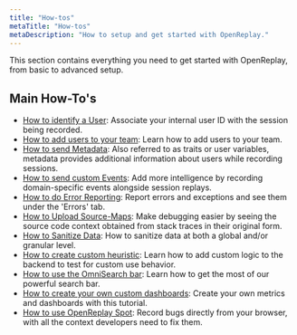 ```yaml
---
title: "How-tos"
metaTitle: "How-tos"
metaDescription: "How to setup and get started with OpenReplay."
---
```


This section contains everything you need to get started with OpenReplay, from basic to advanced setup.

## Main How-To's
- [How to identify a User](/installation/identify-user): Associate your internal user ID with the session being recorded.
- [How to add users to your team](/tutorials/adding-users): Learn how to add users to your team.
- [How to send Metadata](/installation/metadata): Also referred to as traits or user variables, metadata provides additional information about users while recording sessions.
- [How to send custom Events](/installation/custom-events): Add more intelligence by recording domain-specific events alongside session replays.
- [How to do Error Reporting](/installation/error-reporting): Report errors and exceptions and see them under the 'Errors' tab.
- [How to Upload Source-Maps](/installation/upload-sourcemaps): Make debugging easier by seeing the source code context obtained from stack traces in their original form.
- [How to Sanitize Data](/installation/sanitize-data): How to sanitize data at both a global and/or granular level.
- [How to create custom heuristic](/tutorials/custom-heuristics): Learn how to add custom logic to the backend to test for custom use behavior.
- [How to use the OmniSearch bar](/tutorials/omnisearch): Learn how to get the most of our powerful search bar.
- [How to create your own custom dashboards](/tutorials/custom-dashboard): Create your own metrics and dashboards with this tutorial.
- [How to use OpenReplay Spot](/tutorials/spot): Record bugs directly from your browser, with all the context developers need to fix them.

